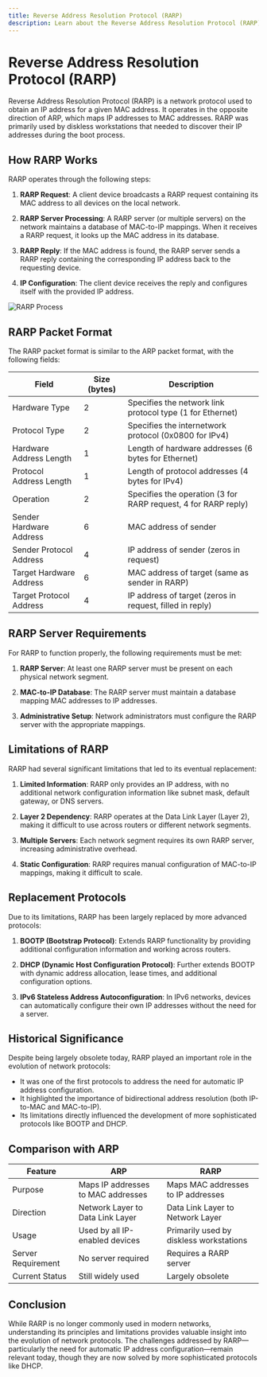 ```yaml
---
title: Reverse Address Resolution Protocol (RARP)
description: Learn about the Reverse Address Resolution Protocol (RARP), how it maps MAC addresses to IP addresses, and its historical significance in networking.
---
```


# Reverse Address Resolution Protocol (RARP)

Reverse Address Resolution Protocol (RARP) is a network protocol used to obtain an IP address for a given MAC address. It operates in the opposite direction of ARP, which maps IP addresses to MAC addresses. RARP was primarily used by diskless workstations that needed to discover their IP addresses during the boot process.

## How RARP Works

RARP operates through the following steps:

1. **RARP Request**: A client device broadcasts a RARP request containing its MAC address to all devices on the local network.

2. **RARP Server Processing**: A RARP server (or multiple servers) on the network maintains a database of MAC-to-IP mappings. When it receives a RARP request, it looks up the MAC address in its database.

3. **RARP Reply**: If the MAC address is found, the RARP server sends a RARP reply containing the corresponding IP address back to the requesting device.

4. **IP Configuration**: The client device receives the reply and configures itself with the provided IP address.

<img className="max-w-xl mx-auto" src="https://imgs.search.brave.com/4JFx_Spi1cUCTZDnyfqgVjdsfkeaHaC01Rrv1VkhTp8/rs:fit:860:0:0:0/g:ce/aHR0cHM6Ly9tZWRp/YS5nZWVrc2Zvcmdl/ZWtzLm9yZy93cC1j/b250ZW50L3VwbG9h/ZHMvMjAyMzEwMTYx/OTMxMjEvUkFSUC1h/ZGRyZXNzLXByb3Rv/Y29sLWZvcm1hdC02/NjAuanBn" alt="RARP Process" />

## RARP Packet Format

The RARP packet format is similar to the ARP packet format, with the following fields:

| Field | Size (bytes) | Description |
|-------|--------------|-------------|
| Hardware Type | 2 | Specifies the network link protocol type (1 for Ethernet) |
| Protocol Type | 2 | Specifies the internetwork protocol (0x0800 for IPv4) |
| Hardware Address Length | 1 | Length of hardware addresses (6 bytes for Ethernet) |
| Protocol Address Length | 1 | Length of protocol addresses (4 bytes for IPv4) |
| Operation | 2 | Specifies the operation (3 for RARP request, 4 for RARP reply) |
| Sender Hardware Address | 6 | MAC address of sender |
| Sender Protocol Address | 4 | IP address of sender (zeros in request) |
| Target Hardware Address | 6 | MAC address of target (same as sender in RARP) |
| Target Protocol Address | 4 | IP address of target (zeros in request, filled in reply) |

## RARP Server Requirements

For RARP to function properly, the following requirements must be met:

1. **RARP Server**: At least one RARP server must be present on each physical network segment.

2. **MAC-to-IP Database**: The RARP server must maintain a database mapping MAC addresses to IP addresses.

3. **Administrative Setup**: Network administrators must configure the RARP server with the appropriate mappings.

## Limitations of RARP

RARP had several significant limitations that led to its eventual replacement:

1. **Limited Information**: RARP only provides an IP address, with no additional network configuration information like subnet mask, default gateway, or DNS servers.

2. **Layer 2 Dependency**: RARP operates at the Data Link Layer (Layer 2), making it difficult to use across routers or different network segments.

3. **Multiple Servers**: Each network segment requires its own RARP server, increasing administrative overhead.

4. **Static Configuration**: RARP requires manual configuration of MAC-to-IP mappings, making it difficult to scale.

## Replacement Protocols

Due to its limitations, RARP has been largely replaced by more advanced protocols:

1. **BOOTP (Bootstrap Protocol)**: Extends RARP functionality by providing additional configuration information and working across routers.

2. **DHCP (Dynamic Host Configuration Protocol)**: Further extends BOOTP with dynamic address allocation, lease times, and additional configuration options.

3. **IPv6 Stateless Address Autoconfiguration**: In IPv6 networks, devices can automatically configure their own IP addresses without the need for a server.

## Historical Significance

Despite being largely obsolete today, RARP played an important role in the evolution of network protocols:

- It was one of the first protocols to address the need for automatic IP address configuration.
- It highlighted the importance of bidirectional address resolution (both IP-to-MAC and MAC-to-IP).
- Its limitations directly influenced the development of more sophisticated protocols like BOOTP and DHCP.

## Comparison with ARP

| Feature | ARP | RARP |
|---------|-----|------|
| Purpose | Maps IP addresses to MAC addresses | Maps MAC addresses to IP addresses |
| Direction | Network Layer to Data Link Layer | Data Link Layer to Network Layer |
| Usage | Used by all IP-enabled devices | Primarily used by diskless workstations |
| Server Requirement | No server required | Requires a RARP server |
| Current Status | Still widely used | Largely obsolete |

## Conclusion

While RARP is no longer commonly used in modern networks, understanding its principles and limitations provides valuable insight into the evolution of network protocols. The challenges addressed by RARP—particularly the need for automatic IP address configuration—remain relevant today, though they are now solved by more sophisticated protocols like DHCP.
